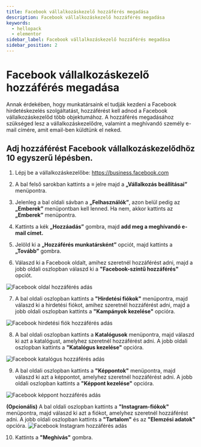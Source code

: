```yaml
---
title: Facebook vállalkozáskezelő hozzáférés megadása
description: Facebook vállalkozáskezelő hozzáférés megadása
keywords:
  - hellopack
  - elementor
sidebar_label: Facebook vállalkozáskezelő hozzáférés megadása
sidebar_position: 2
---
```




# <FontAwesomeIcon icon="fa-brands fa-square-facebook text-primary" /> Facebook vállalkozáskezelő hozzáférés megadása

Annak érdekében, hogy munkatársaink el tudják kezdeni a Facebook hirdetéskezelés szolgáltatást, hozzáférést kell adnod a Facebook vállalkozáskezelőd több objektumához. A hozzáférés megadásához szükséged lesz a vállalkozáskezelődre, valamint a meghívandó személy e-mail címére, amit email-ben küldtünk el neked.

## Adj hozzáférést Facebook vállalkozáskezelődhöz 10 egyszerű lépésben. 

1. Lépj be a vállalkozáskezelőbe: https://business.facebook.com
2. A bal felső sarokban kattints a ≡ jelre majd a **„Vállalkozás beállításai”** menüpontra. 
3. Jelenleg a bal oldali sávban a **„Felhasználók”**, azon belül pedig az **„Emberek”** menüpontban kell lenned. Ha nem, akkor kattints az **„Emberek”** menüpontra. 
4. Kattints a kék **„Hozzáadás”** gombra, majd **add meg a meghívandó e-mail címet.**
5. Jelöld ki a **„Hozzáférés munkatársként”** opciót, majd kattints a **„Tovább”** gombra.

6. Válaszd ki a Facebook oldalt, amihez szeretnél hozzáférést adni, majd a jobb oldali oszlopban válaszd ki a **"Facebook-szintű hozzáférés"** opciót.
<BrowserWindow url="https://business.facebook.com">
  <img src="/img/facebook-oldal-hozzaferes-adas-kep-1.png" alt="Facebook oldal hozzáférés adás"></img>
</BrowserWindow>

7.  A bal oldali oszlopban kattints a **"Hirdetési fiókok"** menüpontra, majd válaszd ki a hirdetési fiókot, amihez szeretnél hozzáférést adni, majd a jobb oldali oszlopban kattints a **"Kampányok kezelése"** opcióra. 
<BrowserWindow url="https://business.facebook.com">
  <img src="/img/facebook-oldal-hozzaferes-adas-kep-2.png" alt="Facebook hirdetési fiók hozzáférés adás"></img>
</BrowserWindow>

8. A bal oldali oszlopban kattints a **Katalógusok** menüpontra, majd válaszd ki azt a katalógust, amelyhez szeretnél hozzáférést adni. A jobb oldali oszlopban kattints a **"Katalógus kezelése"** opcióra. 
<BrowserWindow url="https://business.facebook.com">
  <img src="/img/facebook-oldal-hozzaferes-adas-kep-3.png" alt="Facebook katalógus hozzáférés adás"></img>
</BrowserWindow>

9. A bal oldali oszlopban kattints a **"Képpontok"** menüpontra, majd válaszd ki azt a képpontot, amelyhez szeretnél hozzáférést adni. A jobb oldali oszlopban kattints a **"Képpont kezelése"** opcióra. 
<BrowserWindow url="https://business.facebook.com">
  <img src="/img/facebook-oldal-hozzaferes-adas-kep-4.png" alt="Facebook képpont hozzáférés adás"></img>
</BrowserWindow>

**(Opcionális)** A bal oldali oszlopban kattints a **"Instagram-fiókok"** menüpontra, majd válaszd ki azt a fiókot, amelyhez szeretnél hozzáférést adni. A jobb oldali oszlopban kattints a  **"Tartalom"** és az **"Elemzési adatok"** opcióra. 
<BrowserWindow url="https://business.facebook.com">
  <img src="/img/facebook-oldal-hozzaferes-adas-kep5.png" alt="Facebook Instagram hozzáférés adás"></img>
</BrowserWindow>

10. Kattints a **"Meghívás"** gombra.